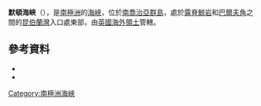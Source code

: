 {{coord|54|14|S|36|24|W|source:GNIS|display=title}}

'''默頓海峽'''（{{lang-en|Merton Passage}}），是[[南極洲|南極洲]]的[[海峽|海峽]]，位於[[南喬治亞群島|南喬治亞群島]]，處於[[露脊鯨岩|露脊鯨岩]]和[[巴爾夫角|巴爾夫角]]之間的[[昆伯蘭灣|昆伯蘭灣]]入口處東部，由[[英國海外領土|英國海外領土]]管轄。

==參考資料==
*{{cite gnis | type = antarid | id = 9887| name = Merton Passage | accessdate = 2013-09-20}}
*{{usgs-gazetteer|id=9887}}

{{Antarctica-geo-stub}}
[[Category:南極洲海峽|Category:南極洲海峽]]